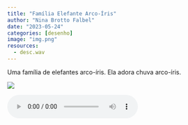 ```yaml
---
title: "Família Elefante Arco-Íris"
author: "Nina Brotto Falbel"
date: "2023-05-24"
categories: [desenho]
image: "img.png"
resources: 
  - desc.wav
---
```


Uma família de elefantes arco-íris. Ela adora chuva arco-íris.

![](img.png)

<audio controls>

<source src="desc.wav" type="audio/wav">

</audio>
